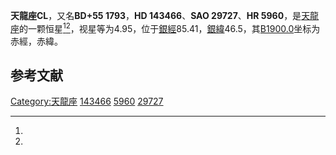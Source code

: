 {{Starbox begin
| name = 天龍座CL
}}
{{Starbox observe
| epoch = [[J2000.0|J2000.0]]
| constell = [[天龍座|天龍座]]<ref name=SIMBAD>{{cite web
 | url=http://simbad.u-strasbg.fr/simbad/sim-id?Ident=HR+5960
 | title=Pulsating variable Star
 | publisher=Centre de Données astronomiques de Strasbourg
 | work=SIMBAD
 | accessdate=2012-07-13
 | archive-date=2016-03-17
 | archive-url=https://web.archive.org/web/20160317073450/http://simbad.u-strasbg.fr/simbad/sim-id?Ident=HR+5960
 | dead-url=no
 }}</ref><ref name=DATA>{{cite web
 | url=http://vizier.u-strasbg.fr/viz-bin/VizieR-5?-out.add=.&-source=5050&-corr=PK=HR&-out.max=9999&HR=5960
 | title=VizieR Detailed Page
 | accessdate=2012-07-13
 | archive-date=2016-03-04
 | archive-url=https://web.archive.org/web/20160304203309/http://vizier.u-strasbg.fr/viz-bin/VizieR-5?-out.add=.&-source=5050&-corr=PK=HR&-out.max=9999&HR=5960
 | dead-url=no
 }}</ref>
| 星官 = 
| ra = {{RA|15|57|47.4}}<ref name=SIMBAD /><ref name=DATA />
| dec = {{DEC|+54|44|59}}<ref name=SIMBAD /><ref name=DATA />
| appmag_v = 4.95<ref name=SIMBAD /><ref name=DATA />
}}
{{Starbox character
| class = F0IV<ref name=SIMBAD /><ref name=DATA />
| b-v = 0.26<ref name=SIMBAD /><ref name=DATA />
| u-b = 0.05<ref name=SIMBAD /><ref name=DATA />
| r-i = 0.14<ref name=SIMBAD /><ref name=DATA />
| variable = 
}}
{{Starbox astrometry
| radial_v = 0.05
| prop_mo_ra = -11
| parallax = 0.022
| p_error = 
}}
{{Starbox catalog
| names =BD+55 1793，[[SAO星表|SAO]] 29727，[[HD星表|HD]] 143466，[[HR星表|HR]] 5960}}
{{Starbox reference |Simbad=HR+5960}}
{{Starbox end}}

'''天龍座CL'''，又名'''BD+55 1793'''，'''HD 143466'''、'''SAO 29727'''、'''HR 5960'''，是[[天龍座|天龍座]]的一颗恒星<ref name=SIMBAD /><ref name=DATA />，视星等为4.95，位于[[銀道座標系|銀經]]85.41，[[銀道座標系|銀緯]]46.5，其[[B1900.0|B1900.0]]坐标为赤經{{RA|15|55|24.9}}，赤緯{{DEC|+55|46.5|56}}。

== 参考文献 ==
{{reflist}}

{{star-stub}}

{{天龍座恒星}}
[[Category:天龍座|Category:天龍座]]
[[Category:HD和HDE天體|143466]]
[[Category:HR天體|5960]]
[[Category:SAO天體|29727]]